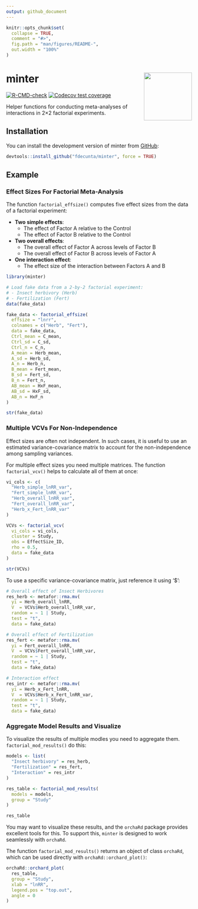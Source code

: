 ```yaml
---
output: github_document
---
```


<!-- README.md is generated from README.Rmd. Please edit that file -->

```r
knitr::opts_chunk$set(
  collapse = TRUE,
  comment = "#>",
  fig.path = "man/figures/README-",
  out.width = "100%"
)
```

# minter <img src="man/figures/minter_logo.png" align="right" alt="" width="130" />

<!-- badges: start -->
[![R-CMD-check](https://github.com/fdecunta/minter/actions/workflows/R-CMD-check.yaml/badge.svg)](https://github.com/fdecunta/minter/actions/workflows/R-CMD-check.yaml)
[![Codecov test coverage](https://codecov.io/gh/fdecunta/minter/graph/badge.svg)](https://app.codecov.io/gh/fdecunta/minter)
<!-- badges: end -->


Helper functions for conducting meta-analyses of interactions in 2×2 factorial experiments.


## Installation

You can install the development version of minter from [GitHub](https://github.com/fdecunta/minter):

``` r
devtools::install_github("fdecunta/minter", force = TRUE)
```

## Example

### Effect Sizes For Factorial Meta-Analysis

The function `factorial_effsize()` computes five effect sizes from the data of a factorial experiment:

- **Two simple effects**:  
  - The effect of Factor A relative to the Control  
  - The effect of Factor B relative to the Control  

- **Two overall effects**:  
  - The overall effect of Factor A across levels of Factor B  
  - The overall effect of Factor B across levels of Factor A  

- **One interaction effect**:  
  - The effect size of the interaction between Factors A and B


```r
library(minter)

# Load fake data from a 2-by-2 factorial experiment:
# - Insect herbivory (Herb)
# - Fertilization (Fert)
data(fake_data)

fake_data <- factorial_effsize(
  effsize = "lnrr",
  colnames = c("Herb", "Fert"),
  data = fake_data,
  Ctrl_mean = C_mean,
  Ctrl_sd = C_sd,
  Ctrl_n = C_n,
  A_mean = Herb_mean,
  A_sd = Herb_sd,
  A_n = Herb_n,
  B_mean = Fert_mean,
  B_sd = Fert_sd,
  B_n = Fert_n,
  AB_mean = HxF_mean,
  AB_sd = HxF_sd,
  AB_n = HxF_n
)

str(fake_data)
```

### Multiple VCVs For Non-Independence

Effect sizes are often not independent. In such cases, it is useful to use an estimated variance-covariance matrix to account for the non-independence among sampling variances.

For multiple effect sizes you need multiple matrices. The function `factorial_vcv()` helps to calculate all of them at once:

```r
vi_cols <- c(
  "Herb_simple_lnRR_var",
  "Fert_simple_lnRR_var",
  "Herb_overall_lnRR_var",
  "Fert_overall_lnRR_var",
  "Herb_x_Fert_lnRR_var"
)

VCVs <- factorial_vcv(
  vi_cols = vi_cols,
  cluster = Study,
  obs = EffectSize_ID,
  rho = 0.5,
  data = fake_data
)

str(VCVs)
```

To use a specific variance-covariance matrix, just reference it using '$':

```r
# Overall effect of Insect Herbivores
res_herb <- metafor::rma.mv(
  yi = Herb_overall_lnRR,
  V  = VCVs$Herb_overall_lnRR_var,
  random = ~ 1 | Study,
  test = "t",
  data = fake_data)

# Overall effect of Fertilization
res_fert <- metafor::rma.mv(
  yi = Fert_overall_lnRR,
  V  = VCVs$Fert_overall_lnRR_var,
  random = ~ 1 | Study,
  test = "t",
  data = fake_data)

# Interaction effect 
res_intr <- metafor::rma.mv(
  yi = Herb_x_Fert_lnRR,
  V  = VCVs$Herb_x_Fert_lnRR_var,
  random = ~ 1 | Study,
  test = "t",
  data = fake_data)
```

### Aggregate Model Results and Visualize

To visualize the results of multiple modles you need to aggregate them. `factorial_mod_results()` do this:


```r
models <- list(
  "Insect herbivory" = res_herb,
  "Fertilization" = res_fert,
  "Interaction" = res_intr
)

res_table <- factorial_mod_results(
  models = models,
  group = "Study"
)

res_table
```


You may want to visualize these results, and the `orchaRd` package provides excellent tools for this.
To support this, `minter` is designed to work seamlessly with `orchaRd`.

The function `factorial_mod_results()` returns an object of class `orchaRd`, which can be used directly with `orchaRd::orchard_plot()`:


```r
orchaRd::orchard_plot(
  res_table,
  group = "Study",
  xlab = "lnRR",
  legend.pos = "top.out",
  angle = 0
)
```
